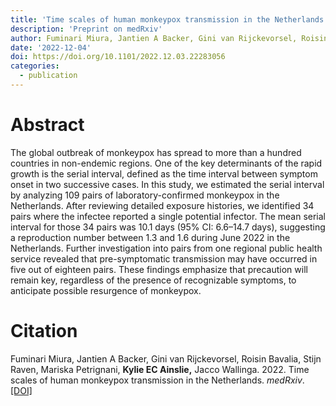 ```yaml
---
title: 'Time scales of human monkeypox transmission in the Netherlands'
description: 'Preprint on medRxiv'
author: Fuminari Miura, Jantien A Backer, Gini van Rijckevorsel, Roisin Bavalia, Stijn Raven, Mariska Petrignani, Kylie EC Ainslie, Jacco Wallinga
date: '2022-12-04'
doi: https://doi.org/10.1101/2022.12.03.22283056
categories: 
  - publication
---
```


# Abstract

The global outbreak of monkeypox has spread to more than a hundred countries in non-endemic regions. One of the key determinants of the rapid growth is the serial interval, defined as the time interval between symptom onset in two successive cases. In this study, we estimated the serial interval by analyzing 109 pairs of laboratory-confirmed monkeypox in the Netherlands. After reviewing detailed exposure histories, we identified 34 pairs where the infectee reported a single potential infector. The mean serial interval for those 34 pairs was 10.1 days (95% CI: 6.6--14.7 days), suggesting a reproduction number between 1.3 and 1.6 during June 2022 in the Netherlands. Further investigation into pairs from one regional public health service revealed that pre-symptomatic transmission may have occurred in five out of eighteen pairs. These findings emphasize that precaution will remain key, regardless of the presence of recognizable symptoms, to anticipate possible resurgence of monkeypox.

# Citation

Fuminari Miura, Jantien A Backer, Gini van Rijckevorsel, Roisin Bavalia, Stijn Raven, Mariska Petrignani, **Kylie EC Ainslie,** Jacco Wallinga. 2022. Time scales of human monkeypox transmission in the Netherlands. *medRxiv*. [\[DOI\]](https://doi.org/10.1101/2022.12.03.22283056)
